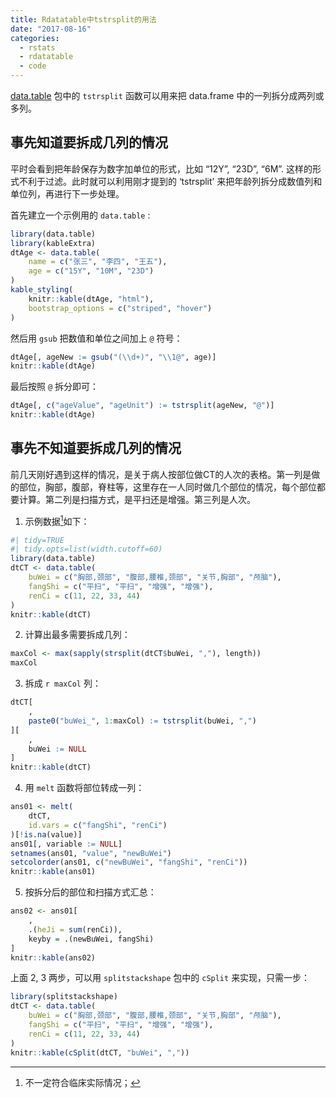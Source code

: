 ```yaml
---
title: Rdatatable中tstrsplit的用法
date: "2017-08-16"
categories:
  - rstats
  - rdatatable
  - code
---
```


[data.table](http://rdatatable.com) 包中的 `tstrsplit` 函数可以用来把 data.frame 中的一列拆分成两列或多列。

## 事先知道要拆成几列的情况

平时会看到把年龄保存为数字加单位的形式，比如 "12Y", "23D", "6M". 这样的形式不利于过滤。此时就可以利用刚才提到的 'tstrsplit' 来把年龄列拆分成数值列和单位列，再进行下一步处理。

首先建立一个示例用的 `data.table` :

```r
library(data.table)
library(kableExtra)
dtAge <- data.table(
    name = c("张三", "李四", "王五"),
    age = c("15Y", "10M", "23D")
)
kable_styling(
    knitr::kable(dtAge, "html"),
    bootstrap_options = c("striped", "hover")
)
```

然后用 `gsub` 把数值和单位之间加上 `@` 符号：

```r
dtAge[, ageNew := gsub("(\\d+)", "\\1@", age)]
knitr::kable(dtAge)
```

最后按照 `@` 拆分即可：

```r
dtAge[, c("ageValue", "ageUnit") := tstrsplit(ageNew, "@")]
knitr::kable(dtAge)
```

## 事先不知道要拆成几列的情况

前几天刚好遇到这样的情况，是关于病人按部位做CT的人次的表格。第一列是做的部位，胸部，腹部，脊柱等，这里存在一人同时做几个部位的情况，每个部位都要计算。第二列是扫描方式，是平扫还是增强。第三列是人次。

1.  示例数据[^1]如下：

[^1]: 不一定符合临床实际情况；

```r
#| tidy=TRUE
#| tidy.opts=list(width.cutoff=60)
library(data.table)
dtCT <- data.table(
    buWei = c("胸部,颈部", "腹部,腰椎,颈部", "关节,胸部", "颅脑"),
    fangShi = c("平扫", "平扫", "增强", "增强"),
    renCi = c(11, 22, 33, 44)
)
knitr::kable(dtCT)
```

2.  计算出最多需要拆成几列：

```r
maxCol <- max(sapply(strsplit(dtCT$buWei, ","), length))
maxCol
```

3.  拆成 `r maxCol` 列：

```r
dtCT[
    ,
    paste0("buWei_", 1:maxCol) := tstrsplit(buWei, ",")
][
    ,
    buWei := NULL
]
knitr::kable(dtCT)
```

4.  用 `melt` 函数将部位转成一列：

```r
ans01 <- melt(
    dtCT,
    id.vars = c("fangShi", "renCi")
)[!is.na(value)]
ans01[, variable := NULL]
setnames(ans01, "value", "newBuWei")
setcolorder(ans01, c("newBuWei", "fangShi", "renCi"))
knitr::kable(ans01)
```

5.  按拆分后的部位和扫描方式汇总：

```r
ans02 <- ans01[
    ,
    .(heJi = sum(renCi)),
    keyby = .(newBuWei, fangShi)
]
knitr::kable(ans02)
```

上面 2, 3 两步，可以用 `splitstackshape` 包中的 `cSplit` 来实现，只需一步：

```r
library(splitstackshape)
dtCT <- data.table(
    buWei = c("胸部,颈部", "腹部,腰椎,颈部", "关节,胸部", "颅脑"),
    fangShi = c("平扫", "平扫", "增强", "增强"),
    renCi = c(11, 22, 33, 44)
)
knitr::kable(cSplit(dtCT, "buWei", ","))
```
